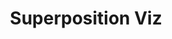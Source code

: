 ---
title: "Superposition Viz"
time:
  created: "2024-11-13T09:56:06.854Z"
  updated: "2024-11-13T06:19:19.634Z"
---
